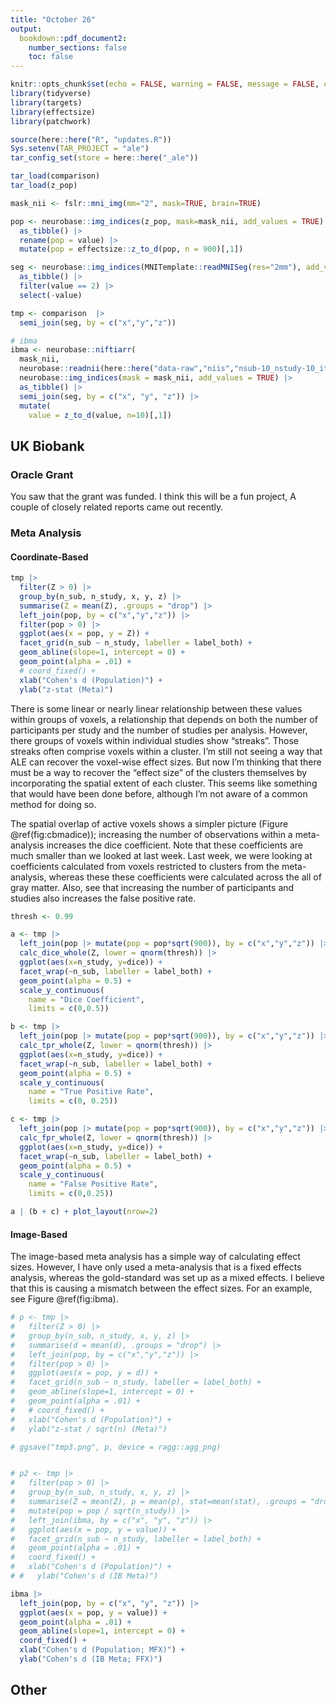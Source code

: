 ```yaml
---
title: "October 26"
output: 
  bookdown::pdf_document2:
    number_sections: false
    toc: false
---
```


```r
knitr::opts_chunk$set(echo = FALSE, warning = FALSE, message = FALSE, cache = TRUE, dev = "ragg_png", dpi=200, fig.width = 5)
library(tidyverse)
library(targets)
library(effectsize)
library(patchwork)

source(here::here("R", "updates.R"))
Sys.setenv(TAR_PROJECT = "ale")
tar_config_set(store = here::here("_ale"))
```


```r

tar_load(comparison)
tar_load(z_pop)

mask_nii <- fslr::mni_img(mm="2", mask=TRUE, brain=TRUE) 

pop <- neurobase::img_indices(z_pop, mask=mask_nii, add_values = TRUE) |>
  as_tibble() |>
  rename(pop = value) |>
  mutate(pop = effectsize::z_to_d(pop, n = 900)[,1])

seg <- neurobase::img_indices(MNITemplate::readMNISeg(res="2mm"), add_values=TRUE) |>
  as_tibble() |>
  filter(value == 2) |>
  select(-value)

tmp <- comparison  |>
  semi_join(seg, by = c("x","y","z")) 

# ibma
ibma <- neurobase::niftiarr(
  mask_nii,
  neurobase::readnii(here::here("data-raw","niis","nsub-10_nstudy-10_iter-1_ma-ib_z.nii.gz"))) |>
  neurobase::img_indices(mask = mask_nii, add_values = TRUE) |>
  as_tibble() |>
  semi_join(seg, by = c("x", "y", "z")) |>
  mutate(
    value = z_to_d(value, n=10)[,1])

```


## UK Biobank

### Oracle Grant

You saw that the grant was funded. I think this will be a fun project, A couple of closely related reports came out recently. 

### Meta Analysis

#### Coordinate-Based


```r
tmp |>
  filter(Z > 0) |>
  group_by(n_sub, n_study, x, y, z) |>
  summarise(Z = mean(Z), .groups = "drop") |>
  left_join(pop, by = c("x","y","z")) |>
  filter(pop > 0) |>
  ggplot(aes(x = pop, y = Z)) +
  facet_grid(n_sub ~ n_study, labeller = label_both) +
  geom_abline(slope=1, intercept = 0) +
  geom_point(alpha = .01) +
  # coord_fixed() +
  xlab("Cohen's d (Population)") +
  ylab("z-stat (Meta)")
```

There is some linear or nearly linear relationship between these values within groups of voxels, a relationship that depends on both the number of participants per study and the number of studies per analysis. However, there groups of voxels within individual studies show "streaks". Those streaks often comprise voxels within a cluster. I'm still not seeing a way that ALE can recover the voxel-wise effect sizes. But now I'm thinking that there must be a way to recover the "effect size" of the clusters themselves by incorporating the spatial extent of each cluster. This seems like something that would have been done before, although I'm not aware of a common method for doing so.

The spatial overlap of active voxels shows a simpler picture (Figure \@ref(fig:cbmadice)); increasing the number of observations within a meta-analysis increases the dice coefficient. Note that these coefficients are much smaller than we looked at last week. Last week, we were looking at coefficients calculated from voxels restricted to clusters from the meta-analysis, whereas these these coefficients were calculated across the all of gray matter. Also, see that increasing the number of participants and studies also increases the false positive rate. 

```r

thresh <- 0.99

a <- tmp |>
  left_join(pop |> mutate(pop = pop*sqrt(900)), by = c("x","y","z")) |>
  calc_dice_whole(Z, lower = qnorm(thresh)) |>
  ggplot(aes(x=n_study, y=dice)) +
  facet_wrap(~n_sub, labeller = label_both) +
  geom_point(alpha = 0.5) +
  scale_y_continuous(
    name = "Dice Coefficient",
    limits = c(0,0.5))

b <- tmp |>
  left_join(pop |> mutate(pop = pop*sqrt(900)), by = c("x","y","z")) |>
  calc_tpr_whole(Z, lower = qnorm(thresh)) |>
  ggplot(aes(x=n_study, y=dice)) +
  facet_wrap(~n_sub, labeller = label_both) +
  geom_point(alpha = 0.5) +
  scale_y_continuous(
    name = "True Positive Rate",
    limits = c(0, 0.25))

c <- tmp |>
  left_join(pop |> mutate(pop = pop*sqrt(900)), by = c("x","y","z")) |>
  calc_fpr_whole(Z, lower = qnorm(thresh)) |>
  ggplot(aes(x=n_study, y=dice)) +
  facet_wrap(~n_sub, labeller = label_both) +
  geom_point(alpha = 0.5) +
  scale_y_continuous(
    name = "False Positive Rate",
    limits = c(0,0.25))

a | (b + c) + plot_layout(nrow=2)

```


#### Image-Based

The image-based meta analysis has a simple way of calculating effect sizes. However, I have only used a meta-analysis that is a fixed effects analysis, whereas the gold-standard was set up as a mixed effects. I believe that this is causing a mismatch between the effect sizes. For an example, see Figure \@ref(fig:ibma).

```r

# p <- tmp |>
#   filter(Z > 0) |>
#   group_by(n_sub, n_study, x, y, z) |>
#   summarise(d = mean(d), .groups = "drop") |>
#   left_join(pop, by = c("x","y","z")) |>
#   filter(pop > 0) |>
#   ggplot(aes(x = pop, y = d)) +
#   facet_grid(n_sub ~ n_study, labeller = label_both) +
#   geom_abline(slope=1, intercept = 0) +
#   geom_point(alpha = .01) +
#   # coord_fixed() +
#   xlab("Cohen's d (Population)") +
#   ylab("z-stat / sqrt(n) (Meta)")

# ggsave("tmp3.png", p, device = ragg::agg_png)


# p2 <- tmp |>
#   filter(pop > 0) |>
#   group_by(n_sub, n_study, x, y, z) |>
#   summarise(Z = mean(Z), p = mean(p), stat=mean(stat), .groups = "drop") |>
#   mutate(pop = pop / sqrt(n_study)) |>
#   left_join(ibma, by = c("x", "y", "z")) |>
#   ggplot(aes(x = pop, y = value)) +
#   facet_grid(n_sub ~ n_study, labeller = label_both) +
#   geom_point(alpha = .01) +
#   coord_fixed() +
#   xlab("Cohen's d (Population)") +
# #   ylab("Cohen's d (IB Meta)")

ibma |>
  left_join(pop, by = c("x", "y", "z")) |>
  ggplot(aes(x = pop, y = value)) +
  geom_point(alpha = .01) +
  geom_abline(slope=1, intercept = 0) +
  coord_fixed() +
  xlab("Cohen's d (Population; MFX)") +
  ylab("Cohen's d (IB Meta; FFX)")

```


## Other

